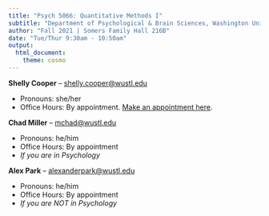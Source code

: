 ```yaml
---
title: "Psych 5066: Quantitative Methods I"
subtitle: "Department of Psychological & Brain Sciences, Washington University in St. Louis"
author: "Fall 2021 | Somers Family Hall 216B"
date: "Tue/Thur 9:30am - 10:50am"
output: 
  html_document:
    theme: cosmo
---
```


**Shelly Cooper** -- [shelly.cooper@wustl.edu](mailto:shelly.cooper@wustl.edu)

- Pronouns: she/her
- Office Hours: By appointment. [Make an appointment here](https://calendly.com/shelly-cooper/30min). 

**Chad Miller** -- [mchad@wustl.edu](mailto:mchad@wustl.edu)

- Pronouns: he/him
- Office Hours: By appointment
- *If you are in Psychology*

**Alex Park** -- [alexanderpark@wustl.edu ](mailto:alexanderpark@wustl.edu)

- Pronouns: he/him
- Office Hours: By appointment
- *If you are NOT in Psychology*
